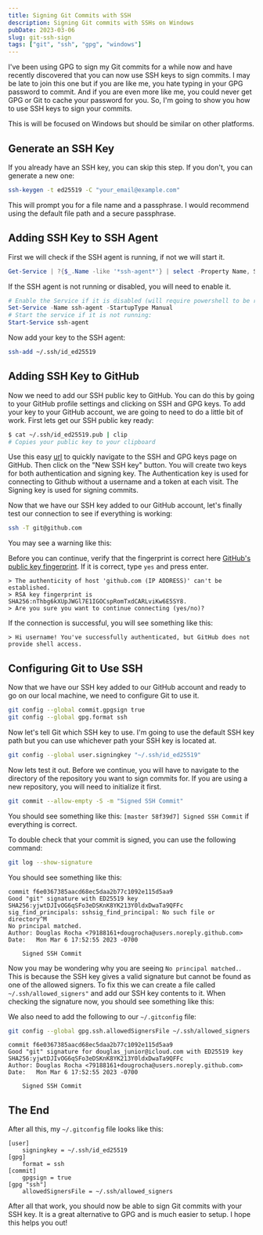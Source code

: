 ```yaml
---
title: Signing Git Commits with SSH
description: Signing Git commits with SSHs on Windows
pubDate: 2023-03-06
slug: git-ssh-sign
tags: ["git", "ssh", "gpg", "windows"]
---
```


I've been using GPG to sign my Git commits for a while now and have recently discovered that you can now use SSH keys to sign commits. I may be late to join this one but if you are like me, you hate typing in your GPG password to commit. And if you are even more like me, you could never get GPG or Git to cache your password for you. So, I'm going to show you how to use SSH keys to sign your commits.

This is will be focused on Windows but should be similar on other platforms.

## Generate an SSH Key

If you already have an SSH key, you can skip this step. If you don't, you can generate a new one:

```bash
ssh-keygen -t ed25519 -C "your_email@example.com"
```

This will prompt you for a file name and a passphrase. I would recommend using the default file path and a secure passphrase.

## Adding SSH Key to SSH Agent

First we will check if the SSH agent is running, if not we will start it.

```powershell
Get-Service | ?{$_.Name -like '*ssh-agent*'} | select -Property Name, StartType, Status
```

If the SSH agent is not running or disabled, you will need to enable it.

```powershell
# Enable the Service if it is disabled (will require powershell to be run as admin):
Set-Service -Name ssh-agent -StartupType Manual
# Start the service if it is not running:
Start-Service ssh-agent
```

Now add your key to the SSH agent:

```bash
ssh-add ~/.ssh/id_ed25519
```

## Adding SSH Key to GitHub

Now we need to add our SSH public key to GitHub. You can do this by going to your GitHub profile settings and clicking on SSH and GPG keys. To add your key to your GitHub account, we are going to need to do a little bit of work. First lets get our SSH public key ready:

```bash
$ cat ~/.ssh/id_ed25519.pub | clip
# Copies your public key to your clipboard
```

Use this easy [url](https://github.com/settings/keys) to quickly navigate to the SSH and GPG keys page on GitHub. Then click on the "New SSH key" button. You will create two keys for both authentication and signing key. The Authentication key is used for connecting to Github without a username and a token at each visit. The Signing key is used for signing commits.

Now that we have our SSH key added to our GitHub account, let's finally test our connection to see if everything is working:

```bash
ssh -T git@github.com
```

You may see a warning like this:

Before you can continue, verify that the fingerprint is correct here
[GitHub's public key fingerprint](https://docs.github.com/en/authentication/keeping-your-account-and-data-secure/githubs-ssh-key-fingerprints).
If it is correct, type `yes` and press enter.

```text
> The authenticity of host 'github.com (IP ADDRESS)' can't be established.
> RSA key fingerprint is SHA256:nThbg6kXUpJWGl7E1IGOCspRomTxdCARLviKw6E5SY8.
> Are you sure you want to continue connecting (yes/no)?
```

If the connection is successful, you will see something like this:

```text
> Hi username! You've successfully authenticated, but GitHub does not provide shell access.
```

## Configuring Git to Use SSH

Now that we have our SSH key added to our GitHub account and ready to go on our local machine, we need to configure Git to use it.

```bash
git config --global commit.gpgsign true
git config --global gpg.format ssh
```

Now let's tell Git which SSH key to use. I'm going to use the default SSH key path but you can use whichever path your SSH key is located at.

```bash
git config --global user.signingkey "~/.ssh/id_ed25519"
```

Now lets test it out. Before we continue, you will have to navigate to the directory of the repository you want to sign commits for. If you are using a new repository, you will need to initialize it first.

```bash
git commit --allow-empty -S -m "Signed SSH Commit"
```

You should see something like this: `[master 58f39d7] Signed SSH Commit` if everything is correct.

To double check that your commit is signed, you can use the following command:

```bash
git log --show-signature
```

You should see something like this:

```text
commit f6e0367385aacd68ec5daa2b77c1092e115d5aa9
Good "git" signature with ED25519 key SHA256:yjwtDJIvOG6qSFo3eDSKnK8YK213Y0ldxDwaTa9QFFc
sig_find_principals: sshsig_find_principal: No such file or directory^M
No principal matched.
Author: Douglas Rocha <79188161+dougrocha@users.noreply.github.com>
Date:   Mon Mar 6 17:52:55 2023 -0700

    Signed SSH Commit
```

Now you may be wondering why you are seeing `No principal matched.`. This is because the SSH key gives a valid signature but cannot be found as one of the allowed signers. To fix this we can create a file called `~/.ssh/allowed_signers"` and add our SSH key contents to it. When checking the signature now, you should see something like this:

We also need to add the following to our `~/.gitconfig` file:

```bash
git config --global gpg.ssh.allowedSignersFile ~/.ssh/allowed_signers
```

```text
commit f6e0367385aacd68ec5daa2b77c1092e115d5aa9
Good "git" signature for douglas_junior@icloud.com with ED25519 key SHA256:yjwtDJIvOG6qSFo3eDSKnK8YK213Y0ldxDwaTa9QFFc
Author: Douglas Rocha <79188161+dougrocha@users.noreply.github.com>
Date:   Mon Mar 6 17:52:55 2023 -0700

    Signed SSH Commit
```

## The End

After all this, my `~/.gitconfig` file looks like this:

```text
[user]
    signingkey = ~/.ssh/id_ed25519
[gpg]
    format = ssh
[commit]
    gpgsign = true
[gpg "ssh"]
    allowedSignersFile = ~/.ssh/allowed_signers
```

After all that work, you should now be able to sign Git commits with your SSH key. It is a great alternative to GPG and is much easier to setup. I hope this helps you out!
